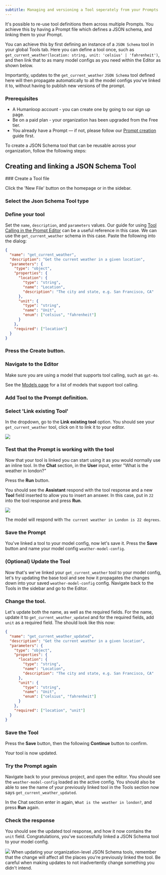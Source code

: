 ```yaml
---
subtitle: Managing and versioning a Tool seperately from your Prompts
---
```


It's possible to re-use tool definitions them across multiple Prompts. You achieve this by having a Prompt file which defines a JSON schema, and linking them to your Prompt.

You can achieve this by first defining an instance of a `JSON Schema` tool in your global Tools tab. Here you can define a tool once, such as `get_current_weather(location: string, unit: 'celsius' | 'fahrenheit')`, and then link that to as many model configs as you need within the Editor as shown below.

Importantly, updates to the `get_current_weather` `JSON Schema` tool defined here will then propagate automatically to all the model configs you've linked it to, without having to publish new versions of the prompt.

### Prerequisites

- A Humanloop account - you can create one by going to our sign up page.
- Be on a paid plan - your organization has been upgraded from the Free tier.
- You already have a Prompt — if not, please follow our [Prompt creation](/docs/guides/create-prompt) guide first.

To create a JSON Schema tool that can be reusable across your organization, follow the following steps:

## Creating and linking a JSON Schema Tool

<Markdown src="../../../snippets/paid-feature.mdx" />

<Steps>
### Create a Tool file

Click the 'New File' button on the homepage or in the sidebar.

### Select the **Json Schema** Tool type

### Define your tool

Set the `name`, `description`, and `parameters` values. Our guide for using [Tool Calling in the Prompt Editor](./create-a-tool-in-the-editor) can be a useful reference in this case. We can use the `get_current_weather` schema in this case. Paste the following into the dialog:

```json
{
  "name": "get_current_weather",
  "description": "Get the current weather in a given location",
  "parameters": {
    "type": "object",
    "properties": {
      "location": {
        "type": "string",
        "name": "Location",
        "description": "The city and state, e.g. San Francisco, CA"
      },
      "unit": {
        "type": "string",
        "name": "Unit",
        "enum": ["celsius", "fahrenheit"]
      }
    },
    "required": ["location"]
  }
}
```

### Press the **Create** button.

### Navigate to the **Editor**

Make sure you are using a model that supports tool calling, such as `gpt-4o`.

<Info title="Models supporting Tool calling">

See the [Models page](/docs/supported-models) for a list of models that support tool calling.

</Info>

### **Add Tool** to the Prompt definition.

### Select 'Link existing Tool'

In the dropdown, go to the **Link existing tool** option. You should see your `get_current_weather` tool, click on it to link it to your editor.

<img src="../../../assets/images/b70a144-image.png" />

### Test that the Prompt is working with the tool

Now that your tool is linked you can start using it as you would normally use an inline tool. In the **Chat** section, in the **User** input, enter "What is the weather in london?"

Press the **Run** button.

You should see the **Assistant** respond with the tool response and a new **Tool** field inserted to allow you to insert an answer. In this case, put in `22` into the tool response and press **Run**.

<img src="../../../assets/images/ebc5f1e-image.png" />

The model will respond with `The current weather in London is 22 degrees`.

### Save the Prompt

You've linked a tool to your model config, now let's save it. Press the **Save** button and name your model config `weather-model-config`.

### (Optional) Update the Tool

Now that's we've linked your `get_current_weather` tool to your model config, let's try updating the base tool and see how it propagates the changes down into your saved `weather-model-config` config. Navigate back to the Tools in the sidebar and go to the Editor.

### Change the tool.

Let's update both the name, as well as the required fields. For the name, update it to `get_current_weather_updated` and for the required fields, add `unit` as a required field. The should look like this now:

```json
{
  "name": "get_current_weather_updated",
  "description": "Get the current weather in a given location",
  "parameters": {
    "type": "object",
    "properties": {
      "location": {
        "type": "string",
        "name": "Location",
        "description": "The city and state, e.g. San Francisco, CA"
      },
      "unit": {
        "type": "string",
        "name": "Unit",
        "enum": ["celsius", "fahrenheit"]
      }
    },
    "required": ["location", "unit"]
  }
}
```

### Save the Tool

Press the **Save** button, then the following **Continue** button to confirm.

Your tool is now updated.

### Try the Prompt again

Navigate back to your previous project, and open the editor. You should see the `weather-model-config` loaded as the active config. You should also be able to see the name of your previously linked tool in the Tools section now says `get_current_weather_updated`.

In the Chat section enter in again, `What is the weather in london?`, and press **Run** again.

### Check the response

You should see the updated tool response, and how it now contains the `unit` field. Congratulations, you've successfully linked a JSON Schema tool to your model config.

</Steps>

<img src="../../../assets/images/4c395b6-image.png" />

<Warning title="Linked JSON Schema tool changes propogate to saved model configs">
  When updating your organization-level JSON Schema tools, remember that the
  change will affect all the places you're previously linked the tool. Be
  careful when making updates to not inadvertently change something you didn't
  intend.
</Warning>
